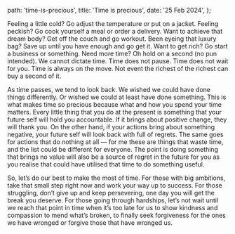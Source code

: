   path: 'time-is-precious',
  title: 'Time is precious',
  date: '25 Feb 2024',
};

Feeling a little cold? Go adjust the temperature or put on a jacket. Feeling peckish? Go cook yourself a meal or order a delivery. Want to achieve that dream body? Get off the couch and go workout. Been eyeing that luxury bag? Save up until you have enough and go get it. Want to get rich? Go start a business or something. Need more time? Oh hold on a second (no pun intended). We cannot dictate time. Time does not pause. Time does not wait for you. Time is always on the move. Not event the richest of the richest can buy a second of it.

As time passes, we tend to look back. We wished we could have done things differently. Or wished we could at least have done something. This is what makes time so precious because what and how you spend your time matters. Every little thing that you do at the present is something that your future self will hold you accountable. If it brings about positive change, they will thank you. On the other hand, if your actions bring about something negative, your future self will look back with full of regrets. The same goes for actions that do nothing at all — for me these are things that waste time, and the list could be different for everyone. The point is doing something that brings no value will also be a source of regret in the future for you as you realise that could have utilised that time to do something useful.

So, let’s do our best to make the most of time. For those with big ambitions, take that small step right now and work your way up to success. For those struggling, don’t give up and keep persevering, one day you will get the break you deserve. For those going through hardships, let’s not wait until we reach that point in time when it’s too late for us to show kindness and compassion to mend what’s broken, to finally seek forgiveness for the ones we have wronged or forgive those that have wronged us.
